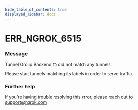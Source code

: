 ```yaml
---
hide_table_of_contents: true
displayed_sidebar: docs
---
```



# ERR_NGROK_6515

### Message

Tunnel Group Backend `ID` did not match any tunnels.

Please start tunnels matching its labels in order to serve traffic.

### Further help

If you're having trouble resolving this error, please reach out to [support@ngrok.com](mailto:support@ngrok.com?subject=Help%20with%20ERR_NGROK_6515)

<ErrorDetails error="err_ngrok_6515" />
